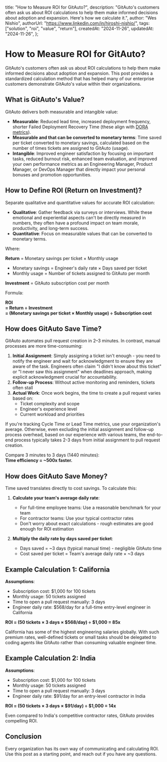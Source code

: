   title: "How to Measure ROI for GitAuto?",
  description:
    "GitAuto's customers often ask us about ROI calculations to help them make informed decisions about adoption and expansion. Here's how we calculate it.",
  author: "Wes Nishio",
  authorUrl: "https://www.linkedin.com/in/hiroshi-nishio/",
  tags: ["solution", "roi", "value", "return"],
  createdAt: "2024-11-26",
  updatedAt: "2024-11-26",
};

# How to Measure ROI for GitAuto?

GitAuto's customers often ask us about ROI calculations to help them make informed decisions about adoption and expansion. This post provides a standardized calculation method that has helped many of our enterprise customers demonstrate GitAuto's value within their organizations.

## What is GitAuto's Value?

GitAuto delivers both measurable and intangible value:

- **Measurable**: Reduced lead time, increased deployment frequency, shorter Failed Deployment Recovery Time (these align with [DORA metrics](/blog/what-are-dora-metrics)).
- **Measurable and that can be converted to monetary terms**: Time saved per ticket converted to monetary savings, calculated based on the number of times tickets are assigned to GitAuto (usage).
- **Intangible**: Improved engineer satisfaction by focusing on important tasks, reduced burnout risk, enhanced team evaluation, and improved your own performance metrics as an Engineering Manager, Product Manager, or DevOps Manager that directly impact your personal bonuses and promotion opportunities.

## How to Define ROI (Return on Investment)?

Separate qualitative and quantitative values for accurate ROI calculation:

- **Qualitative**: Gather feedback via surveys or interviews. While these emotional and experiential aspects can't be directly measured in numbers, they often have a profound impact on team morale, productivity, and long-term success.
- **Quantitative**: Focus on measurable values that can be converted to monetary terms.

Where:

**Return** = Monetary savings per ticket × Monthly usage

- Monetary savings = Engineer's daily rate × Days saved per ticket
- Monthly usage = Number of tickets assigned to GitAuto per month

**Investment** = GitAuto subscription cost per month

Formula:

**ROI <br /> = Return ÷ Investment <br /> = (Monetary savings per ticket × Monthly usage) ÷ Subscription cost**

## How does GitAuto Save Time?

GitAuto automates pull request creation in 2–3 minutes. In contrast, manual processes are more time-consuming:

1. **Initial Assignment**: Simply assigning a ticket isn't enough - you need to notify the engineer and wait for acknowledgment to ensure they are aware of the task. Engineers often claim "I didn't know about this ticket" or "I never saw this assignment" when deadlines approach, making explicit acknowledgment crucial for accountability.
2. **Follow-up Process**: Without active monitoring and reminders, tickets often stall
3. **Actual Work**: Once work begins, the time to create a pull request varies based on:
   - Ticket complexity and scope
   - Engineer's experience level
   - Current workload and priorities

If you're tracking Cycle Time or Lead Time metrics, use your organization's average. Otherwise, even excluding the initial assignment and follow-up process overhead, based on our experience with various teams, the end-to-end process typically takes 2-3 days from initial assignment to pull request creation.

Compare 3 minutes to 3 days (1440 minutes):  
**Time efficiency = ~500x faster.**

## How does GitAuto Save Money?

Time saved translates directly to cost savings. To calculate this:

1. **Calculate your team's average daily rate**:

   - For full-time employee teams: Use a reasonable benchmark for your team
   - For contractor teams: Use your typical contractor rates
   - Don't worry about exact calculations - rough estimates are good enough for ROI estimation

2. **Multiply the daily rate by days saved per ticket**:

   - Days saved = ~3 days (typical manual time) - negligible GitAuto time
   - Cost saved per ticket = Team's average daily rate × ~3 days

## Example Calculation 1: California

**Assumptions**:

- Subscription cost: $1,000 for 100 tickets
- Monthly usage: 50 tickets assigned
- Time to open a pull request manually: 3 days
- Engineer daily rate: $568/day for a full-time entry-level engineer in California

**ROI = (50 tickets × 3 days × $568/day) ÷ $1,000 = 85x**

California has some of the highest engineering salaries globally. With such premium rates, well-defined tickets or small tasks should be delegated to coding agents like GitAuto rather than consuming valuable engineer time.

## Example Calculation 2: India

**Assumptions**:

- Subscription cost: $1,000 for 100 tickets
- Monthly usage: 50 tickets assigned
- Time to open a pull request manually: 3 days
- Engineer daily rate: $91/day for an entry-level contractor in India

**ROI = (50 tickets × 3 days × $91/day) ÷ $1,000 = 14x**

Even compared to India's competitive contractor rates, GitAuto provides compelling ROI.

## Conclusion

Every organization has its own way of communicating and calculating ROI. Use this post as a starting point, and reach out if you have any questions.

